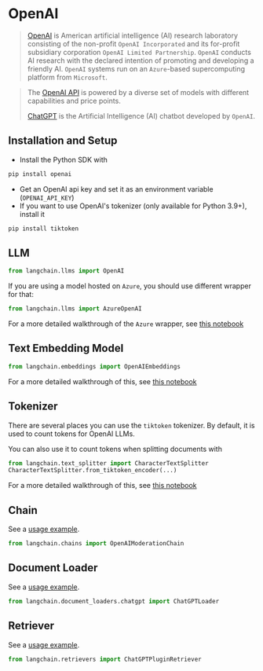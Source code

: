 # OpenAI

>[OpenAI](https://en.wikipedia.org/wiki/OpenAI) is American artificial intelligence (AI) research laboratory 
> consisting of the non-profit `OpenAI Incorporated`
> and its for-profit subsidiary corporation `OpenAI Limited Partnership`. 
> `OpenAI` conducts AI research with the declared intention of promoting and developing a friendly AI. 
> `OpenAI` systems run on an `Azure`-based supercomputing platform from `Microsoft`.

>The [OpenAI API](https://platform.openai.com/docs/models) is powered by a diverse set of models with different capabilities and price points.
> 
>[ChatGPT](https://chat.openai.com) is the Artificial Intelligence (AI) chatbot developed by `OpenAI`.

## Installation and Setup
- Install the Python SDK with
```bash
pip install openai
```
- Get an OpenAI api key and set it as an environment variable (`OPENAI_API_KEY`)
- If you want to use OpenAI's tokenizer (only available for Python 3.9+), install it
```bash
pip install tiktoken
```


## LLM

```python
from langchain.llms import OpenAI
```

If you are using a model hosted on `Azure`, you should use different wrapper for that:
```python
from langchain.llms import AzureOpenAI
```
For a more detailed walkthrough of the `Azure` wrapper, see [this notebook](/docs/modules/models/llms/integrations/azure_openai_example.ipynb)



## Text Embedding Model

```python
from langchain.embeddings import OpenAIEmbeddings
```
For a more detailed walkthrough of this, see [this notebook](/docs/modules/models/text_embedding/examples/openai.ipynb)


## Tokenizer

There are several places you can use the `tiktoken` tokenizer. By default, it is used to count tokens
for OpenAI LLMs.

You can also use it to count tokens when splitting documents with 
```python
from langchain.text_splitter import CharacterTextSplitter
CharacterTextSplitter.from_tiktoken_encoder(...)
```
For a more detailed walkthrough of this, see [this notebook](/docs/modules/data_io/text_splitters/examples/tiktoken.ipynb)

## Chain

See a [usage example](/docs/modules/chains/how_to/moderation.ipynb).

```python
from langchain.chains import OpenAIModerationChain
```

## Document Loader

See a [usage example](/docs/modules/data_io/document_loaders/integrations/chatgpt_loader.ipynb).

```python
from langchain.document_loaders.chatgpt import ChatGPTLoader
```

## Retriever

See a [usage example](/docs/modules/data_io/retrievers/integrations/chatgpt-plugin.ipynb).

```python
from langchain.retrievers import ChatGPTPluginRetriever
```
